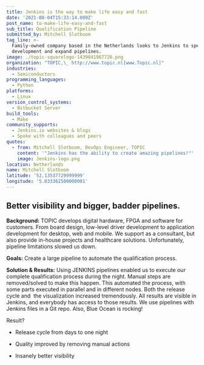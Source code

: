 ```yaml
---
title: Jenkins is the way to make life easy and fast
date: '2021-08-04T15:33:14.000Z'
post_name: to-make-life-easy-and-fast
sub_title: Qualification Pipeline
submitted_by: Mitchell Slotboom
tag_line: >-
  Family-owned company based in the Netherlands looks to Jenkins to speed
  development and expand pipelines.
image: ./topic-squarelogo-1439841967720.png
organization: "TOPIC,\_ http://www.topic.nl[www.Topic.nl]"
industries:
  - Semiconductors
programming_languages:
  - Python
platforms:
  - Linux
version_control_systems:
  - Bitbucket Server
build_tools:
  - Make
community_supports:
  - Jenkins.io websites & blogs
  - Spoke with colleagues and peers
quotes:
  - from: Mitchell Slotboom, DevOps Engineer, TOPIC
    content: '"Jenkins has the ability to create amazing pipelines!"'
    image: Jenkins-logo.png
location: Netherlands
name: Mitchell Slotboom
latitude: '52.13537729999999'
longitude: '5.033362500000001'
---
```

## Better visibility and bigger, badder pipelines.

**Background:** TOPIC develops digital hardware, FPGA and software for customers. From board design, low-level driver development to application development for desktop, web and mobile. We support as a consultant, but also provide in-house projects and healthcare solutions. Unfortunately, pipeline limitations slowed us down.

**Goals:** Create a large pipeline to automate the qualification process.

<Testimonal idx="0" />

**Solution & Results:** Using JENKINS pipelines enabled us to execute our complete qualification process during the night. Manual steps are removed/solved to make this happen. This automated the process, with some parts executed in parallel and in different nodes. Both the release cycle and  the visualization increased tremendously. All results are visible in Jenkins, and everybody has access to those results. We use pipelines with Jenkins files in a Git repo. Also, Blue Ocean is rocking!

Result?

-   Release cycle from days to one night

-   Quality improved by removing manual actions

-   Insanely better visibility
